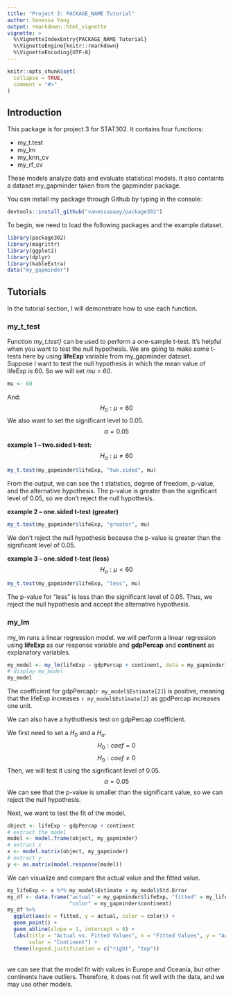 ```yaml
---
title: "Project 3: PACKAGE_NAME Tutorial"
author: Vanessa Yang
output: rmarkdown::html_vignette
vignette: >
  %\VignetteIndexEntry{PACKAGE_NAME Tutorial}
  %\VignetteEngine{knitr::rmarkdown}
  %\VignetteEncoding{UTF-8}
---
```


```r
knitr::opts_chunk$set(
  collapse = TRUE,
  comment = "#>"
)
```

## Introduction
This package is for project 3 for STAT302. It contains four functions: 
<p>
* my_t.test
* my_lm
* my_knn_cv
* my_rf_cv
</p>
These models analyze data and evaluate statistical models. It also containts a dataset my_gapminder taken from the gapminder package.
<br>


You can install my package through Github by typing in the console:
```r
devtools::install_github("vanessaaaay/package302")
```


To begin, we need to load the following packages and the example dataset.
```r
library(package302)
library(magrittr)
library(ggplot2)
library(dplyr)
library(kableExtra)
data("my_gapminder")
```


## Tutorials
In the tutorial section, I will demonstrate how to use each function.

### my_t_test
Function *my_t.test}* can be used to perform a one-sample t-test. It's helpful when you want to test the null hypothesis. We are going to make some t-tests here by using **lifeExp**  variable from my_gapminder dataset.
<br>
Suppose I want to test the null hypothesis in which the mean value of lifeExp is 60. So we will set *mu = 60*.
```r
mu <- 60
```
And:
$$H_0: \mu = 60$$
We also want to set the significant level to 0.05.
$$\alpha = 0.05$$

**example 1 -- two.sided t-test:**
$$H_a: \mu \neq 60$$
```r
my_t.test(my_gapminder$lifeExp, "two.sided", mu)
```
From the output, we can see the t statistics, degree of freedom, p-value, and the alternative hypothesis. The p-value is greater than the significant level of 0.05, so we don't reject the null hypothesis.


**example 2 -- one.sided t-test (greater)**
```r
my_t.test(my_gapminder$lifeExp, "greater", mu)
```
We don't reject the null hypothesis because the p-value is greater than the significant level of 0.05.


**example 3 -- one.sided t-test (less)**
$$H_a: \mu < 60$$
```r
my_t.test(my_gapminder$lifeExp, "less", mu)
```
The p-value for "less" is less than the significant level of 0.05. Thus, we reject the null hypothesis and accept the alternative hypothesis.


### my_lm
my_lm runs a linear regression model. we will perform a linear regression using **lifeExp** as our response variable and **gdpPercap** and **continent** as explanatory variables.
<br>

```r
my_model <- my_lm(lifeExp ~ gdpPercap + continent, data = my_gapminder)
# display my_model
my_model
```
The coefficient for gdpPercap(`r my_model$Estimate[2]`) is positive, meaning that the lifeExp increases `r my_model$Estimate[2]` as gpdPercap increases one unit.


We can also have a hythothesis test on gdpPercap coefficient. 
<br>

We first need to set a $H_0$ and a $H_a$.
$$H_0: coef = 0$$
$$H_0: coef \neq 0$$
Then, we will test it using the significant level of 0.05.
$$ \alpha = 0.05$$
We can see that the p-value is smaller than the significant value, so we can reject the null hypothesis.


Next, we want to test the fit of the model.
```r
object <- lifeExp ~ gdpPercap + continent
# extract the model 
model <- model.frame(object, my_gapminder)
# extract x 
x <- model.matrix(object, my_gapminder)
# extract y
y <- as.matrix(model.response(model))
```

We can visualize and compare the actual value and the fitted value.
```r
my_lifeExp <- x %*% my_model$Estimate + my_model$Std.Error
my_df <- data.frame("actual" = my_gapminder$lifeExp, "fitted" = my_lifeExp,
                    "color" = my_gapminder$continent) 
my_df %>%
  ggplot(aes(x = fitted, y = actual, color = color)) +
  geom_point() +
  geom_abline(slope = 1, intercept = 0) +
  labs(title = "Actual vs. Fitted Values", x = "Fitted Values", y = "Actual Values",
       color = "Continent") +
  theme(legend.justification = c("right", "top"))
```
<br>
we can see that the model fit with values in Europe and Oceania, but other continents have outliers. Therefore, it does not fit well with the data, and we may use other models.


